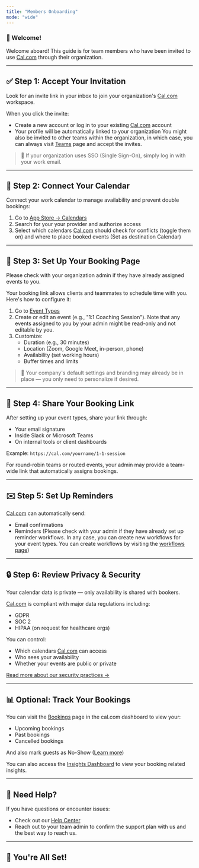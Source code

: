 ```yaml
---
title: "Members Onboarding"
mode: "wide"
---
```

### 👋 Welcome!

Welcome aboard! This guide is for team members who have been invited to use [Cal.com](http://Cal.com) through their organization.

---

## ✅ Step 1: Accept Your Invitation

Look for an invite link in your inbox to join your organization's [Cal.com](http://Cal.com) workspace.

When you click the invite:

- Create a new account or log in to your existing [Cal.com](http://Cal.com) account
- Your profile will be automatically linked to your organization
<Note>You might also be invited to other teams within the organization, in which case, you can always visit [Teams](https://app.cal.com/teams) page and accept the invites.</Note>

> 🔐 If your organization uses SSO (Single Sign-On), simply log in with your work email.
> 

---

## 📆 Step 2: Connect Your Calendar

Connect your work calendar to manage availability and prevent double bookings:

1. Go to [App Store → Calendars](https://app.cal.com/apps/categories/calendar)
2. Search for your your provider and authorize access
3. Select which calendars [Cal.com](http://Cal.com) should check for conflicts (toggle them on) and where to place booked events (Set as destination Calendar)

---

## 📅 Step 3: Set Up Your Booking Page

<Note>Please check with your organization admin if they have already assigned events to you.</Note>

Your booking link allows clients and teammates to schedule time with you. Here's how to configure it:

1. Go to [Event Types](https://cal.com/event-types)
2. Create or edit an event (e.g., "1:1 Coaching Session"). Note that any events assigned to you by your admin might be read-only and not editable by you.
3. Customize:
    - Duration (e.g., 30 minutes)
    - Location (Zoom, Google Meet, in-person, phone)
    - Availability (set working hours)
    - Buffer times and limits

> 🎨 Your company's default settings and branding may already be in place — you only need to personalize if desired.
> 

---

## 🔗 Step 4: Share Your Booking Link

After setting up your event types, share your link through:

- Your email signature
- Inside Slack or Microsoft Teams
- On internal tools or client dashboards

Example: `https://cal.com/yourname/1-1-session`

For round-robin teams or routed events, your admin may provide a team-wide link that automatically assigns bookings.

---

## ✉️ Step 5: Set Up Reminders

[Cal.com]((https://app.cal.com/)) can automatically send:

- Email confirmations
- Reminders (Please check with your admin if they have already set up reminder workflows. In any case, you can create new workflows for your event types. You can create workflows by visiting the [workflows page](https://app.cal.com/workflows))

---

## 🔒 Step 6: Review Privacy & Security

Your calendar data is private — only availability is shared with bookers.

[Cal.com](http://cal.com) is compliant with major data regulations including:

- GDPR
- SOC 2
- HIPAA (on request for healthcare orgs)

You can control:

- Which calendars [Cal.com](http://cal.com) can access
- Who sees your availability
- Whether your events are public or private

[Read more about our security practices →](https://cal.com/security)

---

## 📊 Optional: Track Your Bookings

You can visit the [Bookings](https://app.cal.com/bookings) page in the cal.com dashboard to view your:

- Upcoming bookings
- Past bookings
- Cancelled bookings

And also mark guests as No-Show ([Learn more](https://cal.com/help/bookings/no-show#mark-guests-as-no-show))

You can also access the [Insights Dashboard](https://app.cal.com/insights) to view your booking related insights.

---

## 🤝 Need Help?

If you have questions or encounter issues:

- Check out our [Help Center](https://cal.com/help)
- Reach out to your team admin to confirm the support plan with us and the best way to reach us.

---

## 🏁 You're All Set!